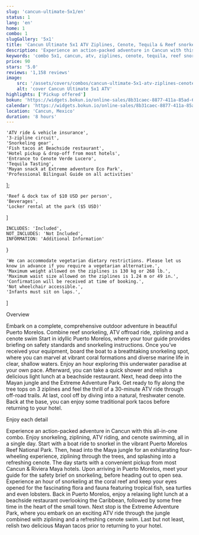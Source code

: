 ```yaml
---
slug: 'cancun-ultimate-5x1/en'
status: 1
lang: 'en'
home: 1
combo: 1
slugGallery: '5x1'
title: 'Cancun Ultimate 5x1 ATV Ziplines, Cenote, Tequila & Reef snorkel'
description: 'Experience an action-packed adventure in Cancun with this all-in-one combo. Enjoy snorkeling, ziplining, ATV riding, and cenote swimming, all in a single day. Start with a boat ride to snorkel in the vibrant Puerto Morelos Reef National Park.'
keywords: 'combo 5x1, cancun, atv, ziplines, cenote, tequila, reef snorkel, atv experience, ziplines adventure, cenote swim, tequila tasting, reef snorkeling'
price: 90
stars: '5.0'
reviews: '1,158 reviews'
image:
    src: '/assets/covers/combos/cancun-ultimate-5x1-atv-ziplines-cenote-tequila-reef-snorke.webp'
    alt: 'cover Cancun Ultimate 5x1 ATV'
highlights: ['Pickup offered']
bokun: 'https://widgets.bokun.io/online-sales/8b31caec-8877-411a-85ad-682828170619/experience/888243?partialView=1'
calendar: 'https://widgets.bokun.io/online-sales/8b31caec-8877-411a-85ad-682828170619/experience-calendar/888243'
location: 'Cancun, Mexico'
duration: '8 hours'
---
```



    'ATV ride & vehicle insurance',
    '3-zipline circuit',
    'Snorkeling gear',
    'Fish tacos at Beachside restaurant',
    'Hotel pickup & drop-off from most hotels',
    'Entrance to Cenote Verde Lucero',
    'Tequila Tasting',
    'Mayan snack at Extreme adventure Eco Park',
    'Professional Bilingual Guide on all activities'
];

    'Reef & dock tax of $10 USD per person',
    'Beverages',
    'Locker rental at the park ($5 USD)'
]

    INCLUDES: 'Included',
    NOT_INCLUDES: 'Not Included',
    INFORMATION: 'Additional Information'
}

    'We can accommodate vegetarian dietary restrictions. Please let us know in advance if you require a vegetarian alternative.',
    'Maximum weight allowed on the ziplines is 130 kg or 268 lb.',
    'Maximum waist size allowed on the ziplines is 1.24 m or 49 in.',
    'Confirmation will be received at time of booking.',
    'Not wheelchair accessible.',
    'Infants must sit on laps.',
]

<Inclusions
    includes={includes} 
    notIncludes={notIncludes}
    i18n={i18n}
/>  

<TagH2>Overview</TagH2>

<TagP>Embark on a complete, comprehensive outdoor adventure in beautiful Puerto Morelos. Combine reef snorkeling, ATV offroad ride, ziplining and a cenote swim Start in idyllic Puerto Morelos, where your tour guide provides briefing on safety standards and snorkeling instructions. Once you’ve received your equipment, board the boat to a breathtaking snorkeling spot, where you can marvel at vibrant coral formations and diverse marine life in clear, shallow waters. Enjoy an hour exploring this underwater paradise at your own pace. Afterward, you can take a quick shower and relish a delicious light lunch at a beachside restaurant. Next, head deep into the Mayan jungle and the Extreme Adventure Park. Get ready to fly along the tree tops on 3 ziplines and feel the thrill of a 30-minute ATV ride through off-road trails. At last, cool off by diving into a natural, freshwater cenote. Back at the base, you can enjoy some traditional pork tacos before returning to your hotel. </TagP>

<TagH3>Enjoy each detail</TagH3>

<TagP>Experience an action-packed adventure in Cancun with this all-in-one combo. Enjoy snorkeling, ziplining, ATV riding, and cenote swimming, all in a single day. Start with a boat ride to snorkel in the vibrant Puerto Morelos Reef National Park. Then, head into the Maya jungle for an exhilarating four-wheeling experience, ziplining through the trees, and splashing into a refreshing cenote. The day starts with a convenient pickup from most Cancun & Riviera Maya hotels. Upon arriving in Puerto Morelos, meet your guide for the safety brief on snorkeling, before heading out to open sea. Experience an hour of snorkeling at the coral reef and keep your eyes opened for the fascinating flora and fauna featuring tropical fish, sea turtles and even lobsters. Back in Puerto Morelos, enjoy a relaxing light lunch at a beachside restaurant overlooking the Caribbean, followed by some free time in the heart of the small town. Next stop is the Extreme Adventure Park, where you embark on an exciting ATV ride through the jungle combined with ziplining and a refreshing cenote swim. Last but not least, relish two delicious Mayan tacos prior to returning to your hotel.</TagP>

<AdditionalInfo
    information={information}
    i18n={i18n}
/>